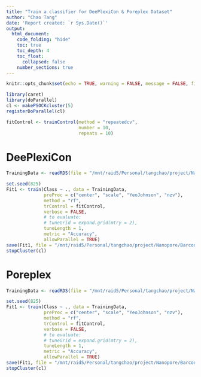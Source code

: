 ```yaml
---
title: "Train a classifier for DeePlexiCon & Poreplex Dataset"
author: "Chao Tang"
date: 'Report created: `r Sys.Date()`'
output: 
  html_document: 
    code_folding: "hide"
    toc: true
    toc_depth: 4
    toc_float: 
      collapsed: false
    number_sections: true
---
```


```r
knitr::opts_chunk$set(echo = TRUE, warning = FALSE, message = FALSE, fig.align = 'center')
```

```r
library(caret)
library(doParallel)
cl <- makePSOCKcluster(5)
registerDoParallel(cl)

fitControl <- trainControl(method = "repeatedcv",
                           number = 10,
                           repeats = 10)
```

# DeePlexiCon

```r
TrainingData <- readRDS(file = "/mnt/raid5/Personal/tangchao/project/Nanopore/BarcodeDecomplex/analysis/06.DecodingDeePlexiConAndPoreplex/00.ModelTraining/00.RData/DeePlexiCon_TrainingSet.Rds")

set.seed(825)
Fit1 <- train(Class ~ ., data = TrainingData,
              preProc = c("center", "scale", "YeoJohnson", "nzv"),
              method = "rf",
              trControl = fitControl,
              verbose = FALSE,
              # to evaluate:
              # tuneGrid = expand.grid(mtry = 2),
              tuneLength = 1,
              metric = "Accuracy",
              allowParallel = TRUE)
save(Fit1, file = "/mnt/raid5/Personal/tangchao/project/Nanopore/BarcodeDecomplex/analysis/06.DecodingDeePlexiConAndPoreplex/00.ModelTraining/01.Model/DeePlexiCon_Classifier_V1.RData")
stopCluster(cl)
```

# Poreplex

```r
TrainingData <- readRDS(file = "/mnt/raid5/Personal/tangchao/project/Nanopore/BarcodeDecomplex/analysis/06.DecodingDeePlexiConAndPoreplex/00.ModelTraining/00.RData/Poreplex_TrainingSet.Rds")

set.seed(825)
Fit1 <- train(Class ~ ., data = TrainingData,
              preProc = c("center", "scale", "YeoJohnson", "nzv"),
              method = "rf",
              trControl = fitControl,
              verbose = FALSE,
              # to evaluate:
              # tuneGrid = expand.grid(mtry = 2),
              tuneLength = 1,
              metric = "Accuracy",
              allowParallel = TRUE)
save(Fit1, file = "/mnt/raid5/Personal/tangchao/project/Nanopore/BarcodeDecomplex/analysis/06.DecodingDeePlexiConAndPoreplex/00.ModelTraining/01.Model/Poreplex_Classifier_V1.RData")
stopCluster(cl)
```

